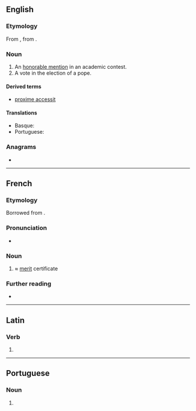==English==

===Etymology===
From {{uder|en|la|accessit||he came near}}, from {{m|la|accēdō|approach}}.

===Noun===
{{en-noun}}

# An [[honorable mention]] in an academic contest.
# A vote in the election of a pope.

====Derived terms====
* [[proxime accessit]]

====Translations====
{{trans-top|honorable mention in an academic contest}}
* Basque: {{t|eu|accesit}}
* Portuguese: {{t|pt|accessit|m}}
{{trans-mid}}
{{trans-bottom}}

===Anagrams===
* {{anagrams|en|a=acceisst|ascetics|siccates}}

----

==French==

===Etymology===
Borrowed from {{bor|fr|la|accessit}}.

===Pronunciation===
* {{fr-IPA|accessite}}

===Noun===
{{fr-noun|m}}

# {{lb|fr|school}} ≈ [[merit]] certificate

===Further reading===
* {{R:TLFi}}

----

==Latin==

===Verb===
{{la-verb-form|accessit}}

# {{inflection of|la|accēdō||3|s|perf|actv|indc}}

----

==Portuguese==

===Noun===
{{pt-noun|m|#s|pl2=+}}

# {{l|en|accessit}} {{gloss|honorable mention in an academic contest}}